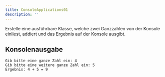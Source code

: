 ```yaml
---
title: ConsoleApplications01
description: ''
---
```



Erstelle eine ausführbare Klasse, welche zwei Ganzzahlen von der Konsole
einliest, addiert und das Ergebnis auf der Konsole ausgibt.

## Konsolenausgabe

```console
Gib bitte eine ganze Zahl ein: 4
Gib bitte eine weitere ganze Zahl ein: 5
Ergebnis: 4 + 5 = 9
```

<Exercise pullRequest="5" branchSuffix="console-applications/01" />
